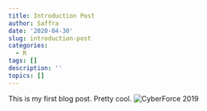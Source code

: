 ```yaml
---
title: Introduction Post
author: Saffra
date: '2020-04-30'
slug: introduction-post
categories:
  - R
tags: []
description: ''
topics: []
---
```


This is my first blog post. Pretty cool. ![CyberForce 2019](/post/2020-04-30-introduction-post_files/rsz_p-10385-033.jpg)